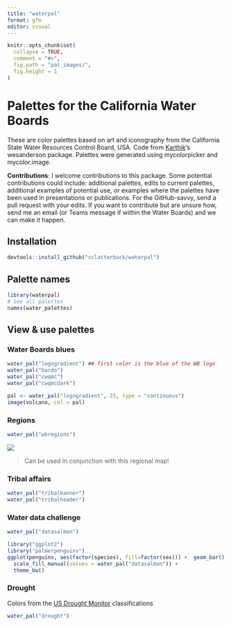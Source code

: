```yaml
---
title: "waterpal"
format: gfm
editor: visual
---
```


<!-- README.md is generated from README.qmd. Please edit that file -->

```r
knitr::opts_chunk$set(
  collapse = TRUE,
  comment = "#>",
  fig.path = "pal_images/",
  fig.height = 1
)
```

# Palettes for the California Water Boards

These are color palettes based on art and iconography from the California State Water Resources Control Board, USA. Code from [Karthik](http://www.github.com/karthik)'s wesanderson package. Palettes were generated using mycolorpicker and mycolor.image.

**Contributions**: I welcome contributions to this package. Some potential contributions could include: additional palettes, edits to current palettes, additional examples of potential use, or examples where the palettes have been used in presentations or publications. For the GitHub-savvy, send a pull request with your edits. If you want to contribute but are unsure how, send me an email (or Teams message if within the Water Boards) and we can make it happen.

## Installation

```r
devtools::install_github("cclatterbuck/waterpal")
```

## Palette names

```r
library(waterpal)
# See all palettes
names(water_palettes)
```

## View & use palettes

### Water Boards blues

```r
water_pal("logogradient") ## first color is the blue of the WB logo
water_pal("bardo")
water_pal("cwqmc")
water_pal("cwqmcdark")
```

```r
pal <- water_pal("logogradient", 25, type = "continuous")
image(volcano, col = pal)
```

### Regions

```r
water_pal("wbregions")
```

![](wbregions.png)

> Can be used in conjunction with this regional map!

### Tribal affairs

```r
water_pal("tribalbanner")
water_pal("tribalheader")
```

### Water data challenge

```r
water_pal("datasalmon")
```

```r
library("ggplot2")
library("palmerpenguins")
ggplot(penguins, aes(factor(species), fill=factor(sex))) +  geom_bar() +
  scale_fill_manual(values = water_pal("datasalmon")) +
  theme_bw()
```

### Drought

Colors from the [US Drought Monitor](https://droughtmonitor.unl.edu/About/AbouttheData/DroughtClassification.aspx) classifications

```r
water_pal("drought") 
```
